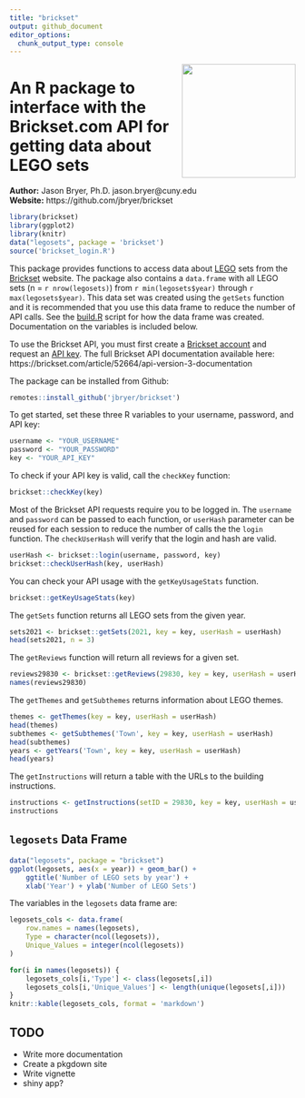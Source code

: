 ```yaml
---
title: "brickset"
output: github_document
editor_options: 
  chunk_output_type: console
---
```


<a href='https://github.com/jbryer/brickset'><img src='brickset.png' align="right" height="200" /></a>

# An R package to interface with the Brickset.com API for getting data about LEGO sets

**Author:** Jason Bryer, Ph.D. jason.bryer@cuny.edu  
**Website:** https://github.com/jbryer/brickset

```r
library(brickset)
library(ggplot2)
library(knitr)
data("legosets", package = 'brickset')
source('brickset_login.R')
```

This package provides functions to access data about [LEGO](https://lego.com) sets from the [Brickset](https://brickset.com) website. The package also contains a `data.frame` with all LEGO sets (n = `r nrow(legosets)`) from `r min(legosets$year)` through `r max(legosets$year)`. This data set was created using the `getSets` function and it is recommended that you use this data frame to reduce the number of API calls. See the [build.R](build.R) script for how the data frame was created. Documentation on the variables is included below.

To use the Brickset API, you must first create a [Brickset account](https://brickset.com/signup) and request an [API key](http://brickset.com/tools/webservices/requestkey). The full Brickset API documentation available here: https://brickset.com/article/52664/api-version-3-documentation

The package can be installed from Github:

```r
remotes::install_github('jbryer/brickset')
```

To get started, set these three R variables to your username, password, and API key:

```r
username <- "YOUR_USERNAME"
password <- "YOUR_PASSWORD"
key <- "YOUR_API_KEY"
```

To check if your API key is valid, call the `checkKey` function:

```r
brickset::checkKey(key)
```

Most of the Brickset API requests require you to be logged in. The `username` and `password` can be passed to each function, or `userHash` parameter can be reused for each session to reduce the number of calls the the `login` function. The `checkUserHash` will verify that the login and hash are valid.

```r
userHash <- brickset::login(username, password, key)
brickset::checkUserHash(key, userHash)
```

You can check your API usage with the `getKeyUsageStats` function.

```r
brickset::getKeyUsageStats(key)
```

The `getSets` function returns all LEGO sets from the given year.

```r
sets2021 <- brickset::getSets(2021, key = key, userHash = userHash)
head(sets2021, n = 3)
```

The `getReviews` function will return all reviews for a given set.

```r
reviews29830 <- brickset::getReviews(29830, key = key, userHash = userHash)
names(reviews29830)
```

The `getThemes` and `getSubthemes` returns information about LEGO themes.

```r
themes <- getThemes(key = key, userHash = userHash)
head(themes)
subthemes <- getSubthemes('Town', key = key, userHash = userHash)
head(subthemes)
years <- getYears('Town', key = key, userHash = userHash)
head(years)
```

The `getInstructions` will return a table with the URLs to the building instructions.

```r
instructions <- getInstructions(setID = 29830, key = key, userHash = userHash)
instructions
```

## `legosets` Data Frame

```r
data("legosets", package = "brickset")
ggplot(legosets, aes(x = year)) + geom_bar() +
	ggtitle('Number of LEGO sets by year') +
	xlab('Year') + ylab('Number of LEGO Sets')
```

The variables in the `legosets` data frame are:

```r
legosets_cols <- data.frame(
	row.names = names(legosets),
	Type = character(ncol(legosets)),
	Unique_Values = integer(ncol(legosets))
)

for(i in names(legosets)) {
	legosets_cols[i,'Type'] <- class(legosets[,i])
	legosets_cols[i,'Unique_Values'] <- length(unique(legosets[,i]))
}
knitr::kable(legosets_cols, format = 'markdown')
```

## TODO

* Write more documentation
* Create a pkgdown site
* Write vignette
* shiny app?

